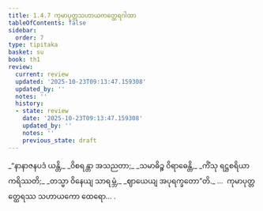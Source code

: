 ```yaml
---
title: 1.4.7 ကုမာပုတ္တသဟာယကတ္ထေရဂါထာ
tableOfContents: false
sidebar:
  order: 7
type: tipitaka
basket: su
book: th1
review:
  current: review
  updated: '2025-10-23T09:13:47.159308'
  updated_by: ''
  notes: ''
  history:
  - state: review
    date: '2025-10-23T09:13:47.159308'
    updated_by: ''
    notes: ''
    previous_state: draft
---
```



<ReviewStatus review={frontmatter.review} showDetails={true} />

<HypothesisAnnotation frontmatter={frontmatter} />

<DynamicBreadcrumb />

<Division number="37" book="th1" e="ch" v="19" p="228">

<Paragraph number="84" type="verses" book="th1">
_“နာနာဇနပဒံ ယန္တိ,_  
_ဝိစရန္တာ အသညတာ;_  
_သမာဓိဉ္စ ဝိရာဓေန္တိ,_  
_ကိံသု ရဋ္ဌစရိယာ ကရိဿတိ;_  
_တသ္မာ ဝိနေယျ သာရမ္ဘံ,_  
_ဈာယေယျ အပုရက္ခတော”တိ._  


</Paragraph>
</Division>

<Paragraph number="85" type="center" book="th1">
…  ကုမာပုတ္တတ္ထေရဿ သဟာယကော ထေရော… .
</Paragraph>